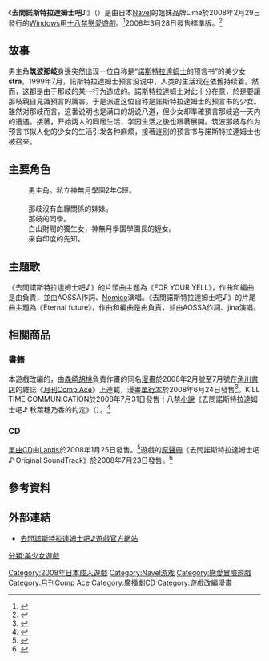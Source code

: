 {{refimprove|time=2015-05-22T04:47:15+00:00}}
{{Infobox animanga/Headerofja
|標題     = 去問諾斯特拉達姆士吧♪
|圖像     = Nostradamus ni Kiite Miro cover.jpg
|尺寸     =280px
|說明     = 《去問諾斯特拉達姆士吧♪-Limited Edition-》遊戲封面
|日文名稱 = ノストラダムスに聞いてみろ♪
|英文名稱 =Nostradamus ni Kiite Miro♪
|假名     =ノストラダムスにきいてみろ
|羅馬字   =Nostradamus ni Kiite Miro
|類型     =[[戀愛|戀愛]]
}}
{{Infobox animanga/Game
|Title=去問諾斯特拉達姆士吧♪
|Genre=[[戀愛冒險|戀愛冒險]]
|Plat= [[Microsoft_Windows_2000|Windows 2000]]/[[Microsoft_Windows_XP|XP]]/[[Microsoft_Windows_Vista|Vista]]
|Engine= 
|Dev= Lime
|Pub= Lime
|Producer= 
|Director= 
|Scenario= あごバリア
|CharacterDesign= あきら
|Sound= アッチョリケ、エムクリエイト
|Media= [[DVD-ROM|DVD-ROM]]
|Play= 1
|Date= 2008年2月29日（Limited Edition）<br>2008年3月28日（Standard Edition）
|Released= 
|Rating= 18禁
|End= 6
}}
{{Infobox animanga/Footerofja}}
《'''去問諾斯特拉達姆士吧♪'''》（{{lang-ja|ノストラダムスに聞いてみろ♪}}）是由日本[[Navel|Navel]]的姐妹品牌Lime於2008年2月29日發行的[[Microsoft_Windows|Windows]]用[[日本成人遊戲|十八禁]][[戀愛遊戲|戀愛遊戲]]。<ref>{{cite web|url=http://www.project-lime.com/nostradamus/products/|title=Products|publisher=Lime|accessdate=2015年5月23日|language=ja|archive-url=https://web.archive.org/web/20150924082303/http://www.project-lime.com/nostradamus/products/|archive-date=2015年9月24日|dead-url=yes}}</ref>2008年3月28日發售標準版。<ref>{{cite web|url=http://www.getchu.com/soft.phtml?id=521585|script-title=ja:ノストラダムスに聞いてみろ♪-Standard Edition-|publisher=Getchu|accessdate=2015年5月24日|language=ja|archive-date=2015年1月12日|archive-url=https://web.archive.org/web/20150112022624/http://www.getchu.com/soft.phtml?id=521585|dead-url=no}}</ref>

==故事==
男主角'''筑波那岐'''身邊突然出现一位自称是“[[諾斯特拉達姆士|諾斯特拉達姆士]]的预言书”的美少女'''stra'''。1999年7月，諾斯特拉達姆士预言没说中，人类的生活现在依舊持续着。然而，这都是由于那岐的某一行为造成的。諾斯特拉達姆士对此十分在意，於是要讓那岐親自見識預言的厲害。于是派遣这位自称是諾斯特拉達姆士的预言书的少女。雖然对那岐而言，这番说明也是满口的胡说八道，但少女却準確預言那岐这一天内的遭遇。接著，开始两人的同居生活，学园生活之後也跟著展開。筑波那岐与作为预言书拟人化的少女的生活引发各种麻烦，接著连别的预言书与諾斯特拉達姆士也被召来。

==主要角色==
; {{nihongo|筑波那岐|筑波 那岐（つくば なぎ）||配音員：無}}
:男主角。私立神無月學園2年C班。
; {{nihongo|stra|ストラ|配音員：[[風音|風音]]}}
; {{nihongo|秋葉穗乃香|秋葉 穂ノ香（あきは ほのか）||配音員：[[井村屋穗乃香|井村屋穗乃香]]}}
: 那岐沒有血緣關係的妹妹。
; {{nihongo|淺間咲耶|浅間 咲耶（せんげん さくや）||配音員：[[青山由香里|青山由香里]]}}
: 那岐的同學。
; {{nihongo|白山菊理|白山 菊理（しらやま くくり）||配音員：{{lang|ja|金田まひ}}}}
: 白山財閥的獨生女，神無月學園學園長的姪女。
; {{nihongo|THIYA|ティア|配音員：[[一色光|一色光]]}}
:來自印度的先知。

==主題歌==
《去問諾斯特拉達姆士吧♪》的片頭曲主題為《FOR YOUR YELL》，作曲和編曲是由{{lang|ja|アッチョリケ}}負責，並由AOSSA作詞、[[Nomico|Nomico]]演唱。《去問諾斯特拉達姆士吧♪》的片尾曲主題為《Eternal future》，作曲和編曲是由{{lang|ja|アッチョリケ}}負責，並由AOSSA作詞、jina演唱。

==相關商品==
===書籍===
本遊戲改編的，由[[森崎胡桃|森崎胡桃]]負責作畫的同名[[漫畫|漫畫]]於2008年2月號至7月號在[[角川書店|角川書店]]的雜誌《[[月刊Comp_Ace|月刊Comp Ace]]》上連載，漫畫[[單行本|單行本]]於2008年6月24日發售<ref>{{cite web|url=http://www.kadokawa.co.jp/comic/bk_detail.php?pcd=200802000739|script-title=ja:ノストラダムスに聞いてみろ♪|publisher=[[角川書店|角川書店]]|accessdate=2015年5月31日|language=ja|archive-date=2016年8月18日|archive-url=https://web.archive.org/web/20160818195223/http://www.kadokawa.co.jp/comic/bk_detail.php?pcd=200802000739|dead-url=no}}</ref>。KILL TIME COMMUNICATION於2008年7月31日發售十八禁[[小說|小說]]《去問諾斯特拉達姆士吧♪ 秋葉穗乃香的約定》（{{lang|ja|ノストラダムスに聞いてみろ♪ 秋葉穂ノ香の約束}}）。<ref>{{cite web|url=http://www.amazon.co.jp/dp/4860326091/|script-title=ja:ノストラダムスに聞いてみろ♪ 秋葉穂ノ香の約束|publisher=[[Amazon.co.jp|Amazon.co.jp]]|accessdate=2015年5月31日|language=ja}}</ref>

===CD===
[[單曲|單曲]]CD由[[Lantis|Lantis]]於2008年1月25日發售。<ref>{{cite web|url=http://www.lantis.jp/library.php?y=2008&m=1|title=2008.01.25 RELEASE|publisher=[[Lantis|Lantis]]|accessdate=2015年5月23日|language=ja|deadurl=yes|archiveurl=https://web.archive.org/web/20150524061847/http://www.lantis.jp/library.php?y=2008&m=1|archivedate=2015年5月24日}}</ref>遊戲的[[原聲帶|原聲帶]]《去問諾斯特拉達姆士吧♪ Original SoundTrack》於2008年7月23日發售。<ref>{{cite web|url=http://www.lantis.jp/library.php?y=2008&m=7|title=2008.07.23 RELEASE|publisher=[[Lantis|Lantis]]|accessdate=2015年5月23日|language=ja|deadurl=yes|archiveurl=https://web.archive.org/web/20150524061317/http://www.lantis.jp/library.php?y=2008&m=7|archivedate=2015年5月24日}}</ref>

==參考資料==
{{reflist}}

==外部連結==
*[https://web.archive.org/web/20100927162349/http://project-lime.com/nostradamus/ 去問諾斯特拉達姆士吧♪遊戲官方網站]{{ja icon}}

{{Navel}}

{{DEFAULTSORT:Nostradamus ni Kiite Miro}}
[[Category:2008年日本成人遊戲|Category:2008年日本成人遊戲]]
[[分類:美少女遊戲|分類:美少女遊戲]]
[[Category:Navel游戏|Category:Navel游戏]]
[[Category:戀愛冒險遊戲|Category:戀愛冒險遊戲]]
[[Category:月刊Comp_Ace|Category:月刊Comp Ace]]
[[Category:廣播劇CD|Category:廣播劇CD]]
[[Category:遊戲改編漫畫|Category:遊戲改編漫畫]]